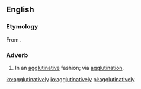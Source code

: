 ==English==

===Etymology===
From {{suffix|agglutinative|ly|lang=en}}.

===Adverb===
{{en-adv}}

# In an [[agglutinative]] fashion; via [[agglutination]].

[[ko:agglutinatively]]
[[io:agglutinatively]]
[[pl:agglutinatively]]